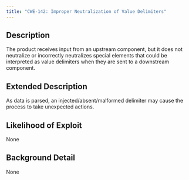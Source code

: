 ```yaml
---
title: "CWE-142: Improper Neutralization of Value Delimiters"
---
```


## Description
The product receives input from an upstream component, but it does not neutralize or incorrectly neutralizes special elements that could be interpreted as value delimiters when they are sent to a downstream component.

## Extended Description
As data is parsed, an injected/absent/malformed delimiter may cause the process to take unexpected actions.

## Likelihood of Exploit
None

## Background Detail
None
        